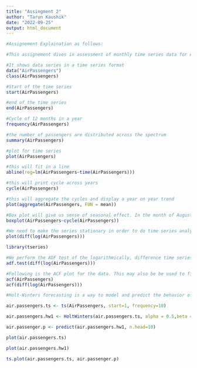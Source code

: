 ---
title: "Assingment 2"
author: "Tarun Kaushik"
date: "2022-09-25"
output: html_document
---

```{r}

#Assignement Explaination as follows:

#This assignement dives in assessment of monthly time series data for Airline Passenger. This assessment will give you insight for trend and seasonality using ACF and Boxplot. Data has been smoothened using Holtwinter method. The model created would help forcasting data points.

#It shows data series in a time series format
data("AirPassengers")
class(AirPassengers)

#Start of the time series
start(AirPassengers)

#end of the time series
end(AirPassengers)

#Cycle of 12 months in a year
frequency(AirPassengers)

#the number of passengers are distributed across the spectrum
summary(AirPassengers)

#plot for time series
plot(AirPassengers)

#this will fit in a line
abline(reg=lm(AirPassengers~time(AirPassengers)))

#this will print cycle across years
cycle(AirPassengers)

#this will aggregate the cycles and display a year on year trend
plot(aggregate(AirPassengers, FUN = mean))

#Box plot will give us sense of seasonal effect. In the month of August, there were highest number of passenger
boxplot(AirPassengers~cycle(AirPassengers))

#We need to make the series stationary in order to do time series analysis. Log function will help us do that.
plot(diff(log(AirPassengers)))

library(tseries)

#We perform the ADF test of the logarithmically, difference time series and see if the data is now stationary.
adf.test(diff(log(AirPassengers)))

#Following is the ACF plot for the data. This may also be be used to find factors for ARMA model
acf(AirPassengers)
acf(diff(log(AirPassengers)))

#Holt-Winters forecasting is a way to model and predict the behavior of a sequence of values over time—a time series.

air.passengers.ts <- ts(AirPassengers, start=1, frequency=10)

air.passengers.hw1 <- HoltWinters(air.passengers.ts, alpha = 0.5,beta = 0.5, gamma = 0.55)

air.passenger.p <- predict(air.passengers.hw1, n.head=10)

plot(air.passengers.ts)

plot(air.passengers.hw1)

ts.plot(air.passengers.ts, air.passenger.p)

         
         




```